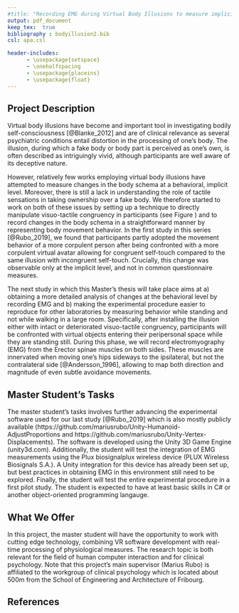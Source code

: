 ```yaml
---
#title: "Recording EMG during Virtual Body Illusions to measure implicit Changes in the Body Schema"
output: pdf_document
keep_tex:  true
bibliography : bodyillusion2.bib
csl: apa.csl

header-includes:
      - \usepackage{setspace}
      - \onehalfspacing
      - \usepackage{placeins}
      - \usepackage{float}
---
```

<!--- Installing does not work here. To install, use \usepackage in LaTeX, click to install automatically. Then go to C:\Program Files\MiKTeX 2.9\tex\latex\ and copy the
.sty file into the folder of this .Rmd file --->


\begin{center}
\large
Master Thesis Project

\Large
\textbf{Recording EMG during Virtual Body Illusions to measure implicit Changes in the Body Schema}

Supervisors: Dr. Marius Rubo and Prof. Elena Mugellini
\end{center}

\vspace{10mm}


## Project Description

Virtual body illusions have become and important tool in investigating bodily self-consciousness [@Blanke_2012] and are of clinical relevance as several psychiatric conditions entail distortion in the processing of one's body. The illusion, during which a fake body or body part is perceived as one's own, is often described as intriguingly vivid, although participants are well aware of its deceptive nature. 

However, relatively few works employing virtual body illusions have attempted to measure changes in the body schema at a behavioral, implicit level. Moreover, there is still a lack in understanding the role of tactile sensations in taking ownership over a fake body. We therefore started to work on both of these issues by setting up a technique to directly manipulate visuo-tactile congruency in participants (see Figure \ref{fig:ComparisonPhoto}) and to record changes in the body schema in a straightforward manner by representing body movement behavior. In the first study in this series [@Rubo_2019], we found that participants partly adopted the movement behavior of a more corpulent person after being confronted with a more corpulent virtual avatar allowing for congruent self-touch compared to the same illusion with incongruent self-touch. Crucially, this change was observable only at the implicit level, and not in common questionnaire measures.

The next study in which this Master's thesis will take place aims at a) obtaining a more detailed analysis of changes at the behavioral level by recording EMG and b) making the experimental procedure easier to reproduce for other laboratories by measuring behavior while standing and not while walking in a large room. Specifically, after installing the illusion either with intact or deteriorated visuo-tactile congruency, participants will be confronted with virtual objects entering their peripersonal space while they are standing still. During this phase, we will record electromyography (EMG) from the Erector spinae muscles on both sides. These muscles are innervated when moving one's hips sideways to the ipsilateral, but not the contralateral side [@Andersson_1996], allowing to map both direction and magnitude of even subtle avoidance movements.


## Master Student's Tasks
The master student's tasks involves further advancing the experimental software used for our last study [@Rubo_2019] which is also mostly publicly available (https://github.com/mariusrubo/Unity-Humanoid-AdjustProportions and https://github.com/mariusrubo/Unity-Vertex-Displacements). The software is developed using the Unity 3D Game Engine (unity3d.com). Additionally, the student will test the integration of EMG measurements using the Plux biosignalplux wireless device (PLUX Wireless Biosignals S.A.). A Unity integration for this device has already been set up, but best practices in obtaining EMG in this environment still need to be explored. Finally, the student will test the entire experimental procedure in a first pilot study. The student is expected to have at least basic skills in C# or another object-oriented programming langauge. 


## What We Offer
In this project, the master student will have the opportunity to work with cutting edge technology, combining VR software development with real-time processing of physiological measures. The research topic is both relevant for the field of human computer interaction and for clinical psychology. Note that this project's main supervisor (Marius Rubo) is affiliated to the workgroup of clinical psychology which is located about 500m from the School of Engineering and Architecture of Fribourg. 


\begin{figure}
  \includegraphics[width=165mm]{CombinedImage3.png}
  \caption{Depiction of how we manipulate of visuo-tactile congruency during a virtual body illusion. The participant's posture in (a) is directly reproduced in (b). The virtual body in (c) is designed to be more corpulent, resulting in a loss of visuo-tactile congruency when the participant touches her hips and the controllers intrude the hips in VR. The virtual body in (d) uses a novel technique to preserve visuo-tactile congruency. In this project, we will use EMG to investigate how the difference between (c) and (d) affects the experience of a virtual avatar.}
  \label{fig:ComparisonPhoto}
\end{figure}

\FloatBarrier


## References